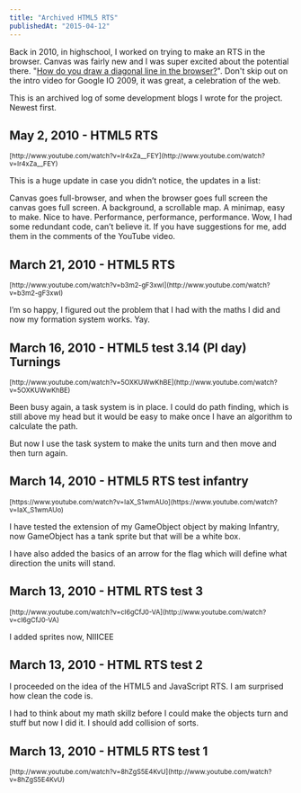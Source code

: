 ```yaml
---
title: "Archived HTML5 RTS"
publishedAt: "2015-04-12"
---
```


Back in 2010, in highschool, I worked on trying to make an RTS in the browser. Canvas was fairly new and I was super excited about the potential there. "[How do you draw a diagonal line in the browser?](https://youtu.be/S5aJAaGZIvk?t=1124)". Don't skip out on the intro video for Google IO 2009, it was great, a celebration of the web.

This is an archived log of some development blogs I wrote for the project. Newest first.

## May 2, 2010 - HTML5 RTS

<small>
  [http://www.youtube.com/watch?v=Ir4xZa__FEY](http://www.youtube.com/watch?v=Ir4xZa__FEY)
</small>

This is a huge update in case you didn’t notice, the updates in a list:

Canvas goes full-browser, and when the browser goes full screen the canvas goes full screen.
A background, a scrollable map.
A minimap, easy to make. Nice to have.
Performance, performance, performance. Wow, I had some redundant code, can’t believe it.
If you have suggestions for me, add them in the comments of the YouTube video.

## March 21, 2010 - HTML5 RTS

<small>
  [http://www.youtube.com/watch?v=b3m2-gF3xwI](http://www.youtube.com/watch?v=b3m2-gF3xwI)
</small>

I’m so happy, I figured out the problem that I had with the maths I did and now my formation system works. Yay.

## March 16, 2010 - HTML5 test 3.14 (PI day) Turnings

<small>
  [http://www.youtube.com/watch?v=5OXKUWwKhBE](http://www.youtube.com/watch?v=5OXKUWwKhBE)
</small>

Been busy again, a task system is in place. I could do path finding, which is still above my head but it would be easy to make once I have an algorithm to calculate the path.

But now I use the task system to make the units turn and then move and then turn again.

## March 14, 2010 - HTML5 RTS test infantry

<small>
  [https://www.youtube.com/watch?v=IaX_S1wmAUo](https://www.youtube.com/watch?v=IaX_S1wmAUo)
</small>

I have tested the extension of my GameObject object by making Infantry, now GameObject has a tank sprite but that will be a white box.

I have also added the basics of an arrow for the flag which will define what direction the units will stand.

## March 13, 2010 - HTML RTS test 3

<small>
  [http://www.youtube.com/watch?v=cI6gCfJ0-VA](http://www.youtube.com/watch?v=cI6gCfJ0-VA)
</small>

I added sprites now, NIIICEE

## March 13, 2010 - HTML RTS test 2

I proceeded on the idea of the HTML5 and JavaScript RTS. I am surprised how clean the code is.

I had to think about my math skillz before I could make the objects turn and stuff but now I did it. I should add collision of sorts.

## March 13, 2010 - HTML5 RTS test 1

<small>
  [http://www.youtube.com/watch?v=8hZgS5E4KvU](http://www.youtube.com/watch?v=8hZgS5E4KvU)
</small>
